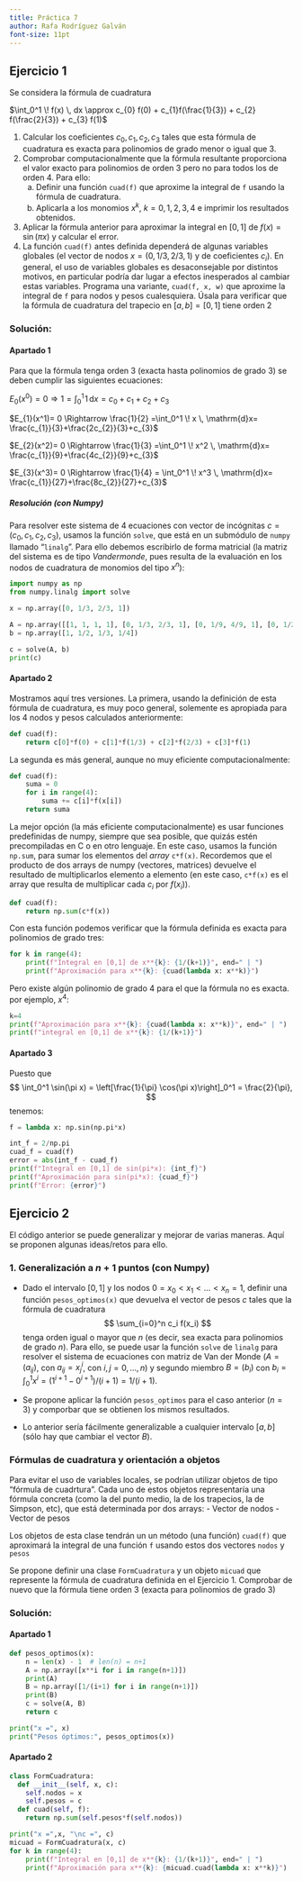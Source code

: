 ```yaml
---
title: Práctica 7
author: Rafa Rodríguez Galván
font-size: 11pt
---
```


## Ejercicio 1

Se considera la fórmula de cuadratura

$\int_0^1 \! f(x) \, dx \approx 
c_{0} f(0) + c_{1}f(\frac{1}{3}) + c_{2} f(\frac{2}{3}) + c_{3} f(1)
$

1. Calcular los coeficientes $c_{0}, c_{1}, c_{2}, c_{3}$ tales que esta fórmula de cuadratura es exacta para polinomios de grado menor o igual que 3. 
2. Comprobar computacionalmente que la fórmula resultante proporciona el valor exacto para polinomios de orden $3$ pero no para todos los de orden $4$. Para ello:
    a. Definir una función `cuad(f)` que aproxime la integral de `f` usando la fórmula de cuadratura. 
    b. Aplicarla a los monomios $x^k$, $k=0,1,2,3,4$ e imprimir los resultados obtenidos.
3. Aplicar la fórmula anterior para aproximar la integral en $[0,1]$ de $f(x)=\sin(\pi x)$ y calcular el error.
4. La función `cuad(f)` antes definida dependerá de algunas variables globales (el vector de nodos $x=(0,1/3,2/3,1)$ y de coeficientes $c_i$). En general, el uso de variables globales es desaconsejable por distintos motivos, en particular podría dar lugar a efectos inesperados al cambiar estas variables. Programa una variante, `cuad(f, x, w)` que aproxime la integral de `f` para nodos y pesos cualesquiera. Úsala para verificar que la fórmula de cuadratura del trapecio en $[a,b]=[0,1]$  tiene orden 2

### Solución:

#### Apartado 1

Para que la fórmula tenga orden 3 (exacta hasta polinomios de grado 3) se deben cumplir las siguientes ecuaciones:

$E_{0}(x^0)= 0 \Rightarrow 1 = \int_0^1 \! 1 \, \mathrm{d}x= c_{0}+c_{1}+c_{2}+c_{3}$

$E_{1}(x^1)= 0 \Rightarrow \frac{1}{2} =\int_0^1 \! x \, \mathrm{d}x=  \frac{c_{1}}{3}+\frac{2c_{2}}{3}+c_{3}$
 
$E_{2}(x^2)= 0 \Rightarrow \frac{1}{3} =\int_0^1 \! x^2 \, \mathrm{d}x=  \frac{c_{1}}{9}+\frac{4c_{2}}{9}+c_{3}$
 
$E_{3}(x^3)= 0 \Rightarrow \frac{1}{4} = \int_0^1 \! x^3 \, \mathrm{d}x=  \frac{c_{1}}{27}+\frac{8c_{2}}{27}+c_{3}$

##### Resolución (con Numpy)

Para resolver este sistema de 4 ecuaciones con vector de incógnitas $c=(c_0, c_1, c_2, c_3)$, usamos la función `solve`, que está en un submódulo de `numpy` llamado "`linalg`". Para ello debemos escribirlo de forma matricial (la matriz del sistema es de tipo *Vandermonde*, pues resulta de la evaluación en los nodos de cuadratura de monomios del tipo $x^n$):

```python
import numpy as np
from numpy.linalg import solve

x = np.array([0, 1/3, 2/3, 1])

A = np.array([[1, 1, 1, 1], [0, 1/3, 2/3, 1], [0, 1/9, 4/9, 1], [0, 1/27, 8/27, 1]]) 
b = np.array([1, 1/2, 1/3, 1/4])

c = solve(A, b)
print(c)
```

#### Apartado 2

Mostramos aquí tres versiones. La primera, usando la definición de esta fórmula de cuadratura, es muy poco general, solemente es apropiada para los 4 nodos y pesos calculados anteriormente:
```python
def cuad(f):
    return c[0]*f(0) + c[1]*f(1/3) + c[2]*f(2/3) + c[3]*f(1)
```

La segunda es más general, aunque no muy eficiente computacionalmente:
```python
def cuad(f):
    suma = 0
    for i in range(4):
        suma += c[i]*f(x[i])
    return suma
```

La mejor opción (la más eficiente computacionalmente) es usar funciones predefinidas de numpy, siempre que sea posible, que quizás estén precompiladas en C o en otro lenguaje. En este caso, usamos la función `np.sum`, para sumar los elementos del *array* `c*f(x)`. Recordemos que el producto de dos arrays de numpy (vectores, matrices) devuelve el resultado de multiplicarlos elemento a elemento (en este caso, `c*f(x)` es el array que resulta de multiplicar cada $c_i$ por $f(x_i)$).
```python
def cuad(f):
    return np.sum(c*f(x))
```

Con esta función podemos verificar que la fórmula definida es exacta para polinomios de grado tres:

```python
for k in range(4):
    print(f"Integral en [0,1] de x**{k}: {1/(k+1)}", end=" | ")
    print(f"Aproximación para x**{k}: {cuad(lambda x: x**k)}")
```

Pero existe algún polinomio de grado 4 para el que la fórmula no es exacta. por ejemplo, $x^4$:
```python
k=4
print(f"Aproximación para x**{k}: {cuad(lambda x: x**k)}", end=" | ")
print(f"integral en [0,1] de x**{k}: {1/(k+1)}")
```

#### Apartado 3
Puesto que
$$
\int_0^1 \sin(\pi x) = \left[\frac{1}{\pi} \cos(\pi x)\right]_0^1 = \frac{2}{\pi},
$$
tenemos:
```python
f = lambda x: np.sin(np.pi*x)

int_f = 2/np.pi
cuad_f = cuad(f)
error = abs(int_f - cuad_f)
print(f"Integral en [0,1] de sin(pi*x): {int_f}")
print(f"Aproximación para sin(pi*x): {cuad_f}")
print(f"Error: {error}")
```

## Ejercicio 2

El código anterior se puede generalizar y mejorar de varias maneras. Aquí se proponen algunas ideas/retos para ello.

### 1. Generalización a $n+1$ puntos (con Numpy)
- Dado el intervalo $[0,1]$ y los nodos $0=x_0<x_1<...<x_n=1$, definir una función `pesos_optimos(x)` que devuelva el vector de pesos $c$ tales que la fórmula de cuadratura
$$
\sum_{i=0}^n c_i f(x_i) 
$$
tenga orden igual o mayor que $n$ (es decir, sea exacta para polinomios de grado $n$). Para ello, se puede usar la función `solve` de `linalg` para resolver el sistema de ecuaciones con matriz de Van der Monde ($A=(a_{ij})$, con $a_{ij}=x_j^i$, con $i,j=0,...,n$) y segundo miembro $B=(b_i)$ con $b_i=\int_0^1 x^i = (1^{i+1}-0^{i+1})/(i+1) = 1/(i+1)$.

- Se propone aplicar la función `pesos_optimos` para el caso anterior ($n=3$) y comporbar que se obtienen los mismos resultados.

- Lo anterior sería fácilmente generalizable a cualquier intervalo $[a,b]$ (sólo hay que cambiar el vector $B$).


### Fórmulas de cuadratura y orientación a objetos

Para evitar el uso de variables locales, se podrían utilizar objetos de tipo "fórmula de cuadrtura". Cada uno de estos objetos representaría una fórmula concreta (como la del punto medio, la de los trapecios, la de Simpson, etc), que está determinada por dos arrays:
- Vector de nodos
- Vector de pesos

Los objetos de esta clase tendrán un un método (una función) `cuad(f)` que aproximará la integral de una función `f` usando estos dos vectores `nodos` y `pesos`

Se propone definir una clase `FormCuadratura` y un objeto `micuad` que represente la fórmula de cuadratura definida en el Ejercicio 1. Comprobar de nuevo que la fórmula tiene orden $3$ (exacta para polinomios de grado 3)

### Solución:

#### Apartado 1
```python
def pesos_optimos(x):
    n = len(x) - 1  # len(n) = n+1
    A = np.array([x**i for i in range(n+1)])
    print(A)
    B = np.array([1/(i+1) for i in range(n+1)])
    print(B)
    c = solve(A, B)
    return c

print("x =", x)
print("Pesos óptimos:", pesos_optimos(x))
```

#### Apartado 2

```python
class FormCuadratura:
  def __init__(self, x, c):
    self.nodos = x
    self.pesos = c
  def cuad(self, f):
    return np.sum(self.pesos*f(self.nodos))

print("x =",x, "\nc =", c)
micuad = FormCuadratura(x, c)
for k in range(4):
    print(f"Integral en [0,1] de x**{k}: {1/(k+1)}", end=" | ")
    print(f"Aproximación para x**{k}: {micuad.cuad(lambda x: x**k)}")
```

